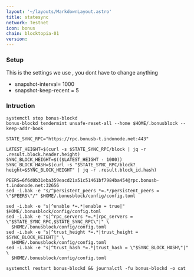 ```yaml
---
layout: '~/layouts/MarkdownLayout.astro'
title: statesync
network: Testnet
icon: bonus
chain: blocktopia-01
version: 
---
```

### Setup
This is the settings we use , you dont have to change anything

- snapshot-interval= 1000
- snapshot-keep-recent = 5

### Intruction

```
systemctl stop bonus-blockd
bonus-blockd tendermint unsafe-reset-all --home $HOME/.bonusblock --keep-addr-book

STATE_SYNC_RPC="https://rpc.bonusb-t.indonode.net:443"

LATEST_HEIGHT=$(curl -s $STATE_SYNC_RPC/block | jq -r .result.block.header.height)
SYNC_BLOCK_HEIGHT=$(($LATEST_HEIGHT - 1000))
SYNC_BLOCK_HASH=$(curl -s "$STATE_SYNC_RPC/block?height=$SYNC_BLOCK_HEIGHT" | jq -r .result.block_id.hash)

PEERS=6f6d0b31eba359eacd21a51c51461bf7984ba454@rpc.bonusb-t.indonode.net:32656 
sed -i.bak -e "s/^persistent_peers *=.*/persistent_peers = \"$PEERS\"/" $HOME/.bonusblock/config/config.toml

sed -i.bak -e "s|^enable *=.*|enable = true|" $HOME/.bonusblock/config/config.toml
sed -i.bak -e "s|^rpc_servers *=.*|rpc_servers = \"$STATE_SYNC_RPC,$STATE_SYNC_RPC\"|" \
  $HOME/.bonusblock/config/config.toml
sed -i.bak -e "s|^trust_height *=.*|trust_height = $SYNC_BLOCK_HEIGHT|" \
  $HOME/.bonusblock/config/config.toml
sed -i.bak -e "s|^trust_hash *=.*|trust_hash = \"$SYNC_BLOCK_HASH\"|" \
  $HOME/.bonusblock/config/config.toml

systemctl restart bonus-blockd && journalctl -fu bonus-blockd -o cat
```